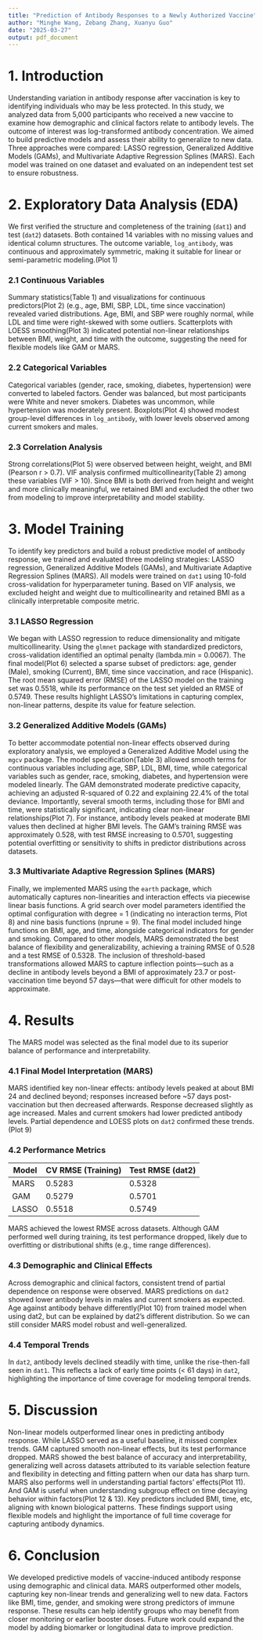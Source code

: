 ```yaml
---
title: "Prediction of Antibody Responses to a Newly Authorized Vaccine"
author: "Minghe Wang, Zebang Zhang, Xuanyu Guo"
date: "2025-03-27"
output: pdf_document
---
```


# 1. Introduction

Understanding variation in antibody response after vaccination is key to identifying individuals who may be less protected. In this study, we analyzed data from 5,000 participants who received a new vaccine to examine how demographic and clinical factors relate to antibody levels. The outcome of interest was log-transformed antibody concentration. We aimed to build predictive models and assess their ability to generalize to new data. Three approaches were compared: LASSO regression, Generalized Additive Models (GAMs), and Multivariate Adaptive Regression Splines (MARS). Each model was trained on one dataset and evaluated on an independent test set to ensure robustness.

# 2. Exploratory Data Analysis (EDA)

We first verified the structure and completeness of the training (`dat1`) and test (`dat2`) datasets. Both contained 14 variables with no missing values and identical column structures. The outcome variable, `log_antibody`, was continuous and approximately symmetric, making it suitable for linear or semi-parametric modeling.(Plot 1)

### 2.1 Continuous Variables

Summary statistics(Table 1) and visualizations for continuous predictors(Plot 2) (e.g., age, BMI, SBP, LDL, time since vaccination) revealed varied distributions. Age, BMI, and SBP were roughly normal, while LDL and time were right-skewed with some outliers. Scatterplots with LOESS smoothing(Plot 3) indicated potential non-linear relationships between BMI, weight, and time with the outcome, suggesting the need for flexible models like GAM or MARS.

### 2.2 Categorical Variables

Categorical variables (gender, race, smoking, diabetes, hypertension) were converted to labeled factors. Gender was balanced, but most participants were White and never smokers. Diabetes was uncommon, while hypertension was moderately present. Boxplots(Plot 4) showed modest group-level differences in `log_antibody`, with lower levels observed among current smokers and males.

### 2.3 Correlation Analysis

Strong correlations(Plot 5) were observed between height, weight, and BMI (Pearson r > 0.7). VIF analysis confirmed multicollinearity(Table 2) among these variables (VIF > 10). Since BMI is both derived from height and weight and more clinically meaningful, we retained BMI and excluded the other two from modeling to improve interpretability and model stability.

# 3. Model Training

To identify key predictors and build a robust predictive model of antibody response, we trained and evaluated three modeling strategies: LASSO regression, Generalized Additive Models (GAMs), and Multivariate Adaptive Regression Splines (MARS). All models were trained on `dat1` using 10-fold cross-validation for hyperparameter tuning. Based on VIF analysis, we excluded height and weight due to multicollinearity and retained BMI as a clinically interpretable composite metric.

### 3.1 LASSO Regression

We began with LASSO regression to reduce dimensionality and mitigate multicollinearity. Using the `glmnet` package with standardized predictors, cross-validation identified an optimal penalty (lambda.min = 0.0067). The final model(Plot 6) selected a sparse subset of predictors: age, gender (Male), smoking (Current), BMI, time since vaccination, and race (Hispanic). The root mean squared error (RMSE) of the LASSO model on the training set was 0.5518, while its performance on the test set yielded an RMSE of 0.5749. These results highlight LASSO’s limitations in capturing complex, non-linear patterns, despite its value for feature selection.

### 3.2 Generalized Additive Models (GAMs)

To better accommodate potential non-linear effects observed during exploratory analysis, we employed a Generalized Additive Model using the `mgcv` package. The model specification(Table 3) allowed smooth terms for continuous variables including age, SBP, LDL, BMI, time, while categorical variables such as gender, race, smoking, diabetes, and hypertension were modeled linearly. The GAM demonstrated moderate predictive capacity, achieving an adjusted R-squared of 0.22 and explaining 22.4% of the total deviance. Importantly, several smooth terms, including those for BMI and time, were statistically significant, indicating clear non-linear relationships(Plot 7). For instance, antibody levels peaked at moderate BMI values then declined at higher BMI levels. The GAM’s training RMSE was approximately 0.528, with test RMSE increasing to 0.5701, suggesting potential overfitting or sensitivity to shifts in predictor distributions across datasets.

### 3.3 Multivariate Adaptive Regression Splines (MARS)

Finally, we implemented MARS using the `earth` package, which automatically captures non-linearities and interaction effects via piecewise linear basis functions. A grid search over model parameters identified the optimal configuration with degree = 1 (indicating no interaction terms, Plot 8) and nine basis functions (nprune = 9). The final model included hinge functions on BMI, age, and time, alongside categorical indicators for gender and smoking. Compared to other models, MARS demonstrated the best balance of flexibility and generalizability, achieving a training RMSE of 0.528 and a test RMSE of 0.5328. The inclusion of threshold-based transformations allowed MARS to capture inflection points—such as a decline in antibody levels beyond a BMI of approximately 23.7 or post-vaccination time beyond 57 days—that were difficult for other models to approximate.

# 4. Results

The MARS model was selected as the final model due to its superior balance of performance and interpretability.

### 4.1 Final Model Interpretation (MARS)

MARS identified key non-linear effects: antibody levels peaked at about BMI 24 and declined beyond; responses increased before ~57 days post-vaccination but then decreased afterwards. Response decreased slightly as age increased. Males and current smokers had lower predicted antibody levels. Partial dependence and LOESS plots on `dat2` confirmed these trends.(Plot 9)

### 4.2 Performance Metrics

| Model | CV RMSE (Training) | Test RMSE (dat2) |
|-------|--------------------|------------------|
| MARS  | 0.5283              | 0.5328           |
| GAM   | 0.5279              | 0.5701           |
| LASSO | 0.5518              | 0.5749           |

MARS achieved the lowest RMSE across datasets. Although GAM performed well during training, its test performance dropped, likely due to overfitting or distributional shifts (e.g., time range differences).

### 4.3 Demographic and Clinical Effects

Across demographic and clinical factors, consistent trend of partial dependence on response were observed. MARS predictions on `dat2` showed lower antibody levels in males and current smokers as expected. Age against antibody behave differently(Plot 10) from trained model when using dat2, but can be explained by dat2's different distribution. So we can still consider MARS model robust and well-generalized.

### 4.4 Temporal Trends

In `dat2`, antibody levels declined steadily with time, unlike the rise-then-fall seen in `dat1`. This reflects a lack of early time points (< 61 days) in `dat2`, highlighting the importance of time coverage for modeling temporal trends.

# 5. Discussion

Non-linear models outperformed linear ones in predicting antibody response. While LASSO served as a useful baseline, it missed complex trends. GAM captured smooth non-linear effects, but its test performance dropped. MARS showed the best balance of accuracy and interpretability, generalizing well across datasets attributed to its variable selection feature and flexibility in detecting and fitting pattern when our data has sharp turn. MARS also performs well in understanding partial factors' effects(Plot 11). And GAM is useful when understanding subgroup effect on time decaying behavior within factors(Plot 12 & 13). Key predictors included BMI, time, etc, aligning with known biological patterns. These findings support using flexible models and highlight the importance of full time coverage for capturing antibody dynamics. 

# 6. Conclusion

We developed predictive models of vaccine-induced antibody response using demographic and clinical data. MARS outperformed other models, capturing key non-linear trends and generalizing well to new data. Factors like BMI, time, gender, and smoking were strong predictors of immune response. These results can help identify groups who may benefit from closer monitoring or earlier booster doses. Future work could expand the model by adding biomarker or longitudinal data to improve prediction.